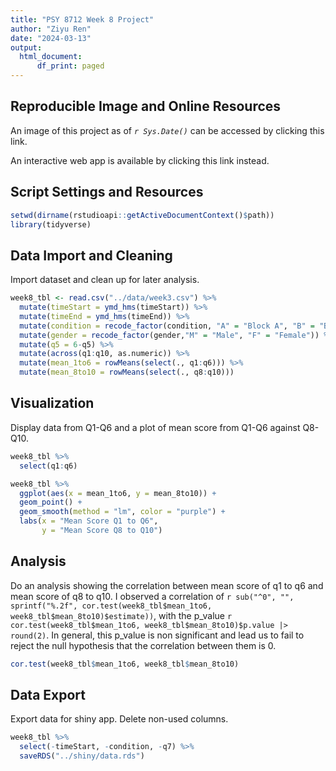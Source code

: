 ```yaml
---
title: "PSY 8712 Week 8 Project"
author: "Ziyu Ren"
date: "2024-03-13"
output: 
  html_document:
      df_print: paged
---
```


## **Reproducible Image and Online Resources**
An image of this project as of *`r Sys.Date()`* can be accessed by clicking this link.

An interactive web app is available by clicking this link instead.

## **Script Settings and Resources**
```r
setwd(dirname(rstudioapi::getActiveDocumentContext()$path))
library(tidyverse)
```

## **Data Import and Cleaning**
Import dataset and clean up for later analysis.
```r
week8_tbl <- read.csv("../data/week3.csv") %>%
  mutate(timeStart = ymd_hms(timeStart)) %>%
  mutate(timeEnd = ymd_hms(timeEnd)) %>%
  mutate(condition = recode_factor(condition, "A" = "Block A", "B" = "Block B", "C" = "Control")) %>%
  mutate(gender = recode_factor(gender,"M" = "Male", "F" = "Female")) %>%
  mutate(q5 = 6-q5) %>%
  mutate(across(q1:q10, as.numeric)) %>%
  mutate(mean_1to6 = rowMeans(select(., q1:q6))) %>%
  mutate(mean_8to10 = rowMeans(select(., q8:q10))) 
```

## **Visualization**
Display data from Q1-Q6 and a plot of mean score from Q1-Q6 against Q8-Q10. 
```r
week8_tbl %>% 
  select(q1:q6)

week8_tbl %>%
  ggplot(aes(x = mean_1to6, y = mean_8to10)) +
  geom_point() +
  geom_smooth(method = "lm", color = "purple") +
  labs(x = "Mean Score Q1 to Q6",
       y = "Mean Score Q8 to Q10")
```

## **Analysis**
Do an analysis showing the correlation between mean score of q1 to q6 and mean score of q8 to q10. I observed a correlation of `r sub("^0", "", sprintf("%.2f", cor.test(week8_tbl$mean_1to6, week8_tbl$mean_8to10)$estimate))`, with the p_value `r cor.test(week8_tbl$mean_1to6, week8_tbl$mean_8to10)$p.value |> round(2)`. In general, this p_value is non significant and lead us to fail to reject the null hypothesis that the correlation between them is 0.  
```r
cor.test(week8_tbl$mean_1to6, week8_tbl$mean_8to10)
```

## **Data Export**
Export data for shiny app. Delete non-used columns.
```r
week8_tbl %>%
  select(-timeStart, -condition, -q7) %>%
  saveRDS("../shiny/data.rds")
```